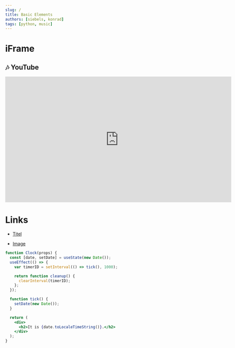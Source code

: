 ```yaml
---
slug: /
title: Basic Elements
authors: [siebels, konrad]
tags: [python, music]
---
```


# iFrame


## 🎶 YouTube
<center><iframe width="720" height="400" src="https://www.youtube.com/embed/0TFNGRYMz1U" title="YouTube video player" frameborder="0" allow="accelerometer; autoplay; clipboard-write; encrypted-media; gyroscope; picture-in-picture" allowfullscreen></iframe></center>


# Links

- [Titel](docs/Docusaurus/BasicElements.mdx")


- [Image](img/prider.jpg)

```jsx live
function Clock(props) {
  const [date, setDate] = useState(new Date());
  useEffect(() => {
    var timerID = setInterval(() => tick(), 1000);

    return function cleanup() {
      clearInterval(timerID);
    };
  });

  function tick() {
    setDate(new Date());
  }

  return (
    <div>
      <h2>It is {date.toLocaleTimeString()}.</h2>
    </div>
  );
}
```